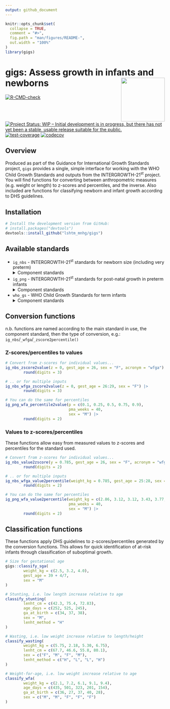 ```yaml
---
output: github_document
---
```


<!-- README.md is generated from README.Rmd. Please edit that file -->

```r
knitr::opts_chunk$set(
  collapse = TRUE,
  comment = "#>",
  fig.path = "man/figures/README-",
  out.width = "100%"
)
library(gigs)
```

# gigs: Assess growth in infants and newborns <img src="man/figures/logo.png" align="right" height="138" />

<!-- badges: start -->
[![R-CMD-check](https://github.com/simpar1471/gigs/actions/workflows/R-CMD-check.yaml/badge.svg)](https://github.com/simpar1471/gigs/actions/workflows/R-CMD-check.yaml)
[![Project Status: WIP – Initial development is in progress, but there has not yet been a stable, usable release suitable for the public.](https://www.repostatus.org/badges/latest/wip.svg)](https://www.repostatus.org/#wip)
[![test-coverage](https://github.com/simpar1471/gigs/actions/workflows/test-coverage.yaml/badge.svg)](https://github.com/simpar1471/gigs/actions/workflows/test-coverage.yaml)
[![codecov](https://codecov.io/github/simpar1471/gigs/branch/master/graph/badge.svg?token=G5BIYGV5JL)](https://codecov.io/github/simpar1471/gigs)
<!-- badges: end -->

## Overview
Produced as part of the Guidance for International Growth Standards project, `gigs` provides a single, simple interface
for working with the WHO Child Growth Standards and outputs from the INTERGROWTH-21<sup>st</sup> project. You will find
functions for converting between anthropometric measures (e.g. weight or length) to z-scores and percentiles, and the
inverse. Also included are functions for classifying newborn and infant growth according to DHS guidelines.

## Installation
```r
# Install the development version from GitHub:
# install.packages("devtools")
devtools::install_github("lshtm_mnhg/gigs")
```

## Available standards
* `ig_nbs` - INTERGROWTH-21<sup>st</sup> standards for newborn size (including very preterm)
  <details><summary>Component standards</summary>

  + `wfga` - Weight (kg) for gestational age
  + `lfga` - Length (cm) for gestational age
  + `hcfga` - Head circumference (cm) for gestational age
  + `wlrfga` - Weight-to-length ratio for gestational age
  + `fmfga` - Fat mass (g) for gestational age
  + `bfpfga` - Body fat percentage for gestational age
  + `ffmfga` - Fat-free mass (g) for gestational age
  </details>
* `ig_png` - INTERGROWTH-21<sup>st</sup> standards for post-natal growth in preterm infants
  <details><summary>Component standards</summary>

  + `wfa` - Weight (kg) for age (weeks)
  + `lfa` - Length (cm) for age (weeks)
  + `hcfa` - Head circumference (cm) for age (weeks)
  </details>
* `who_gs` - WHO Child Growth Standards for term infants
  <details><summary>Component standards</summary>

  + `wfa` Weight (kg) for age (days)
  + `bfa` Body mass index for age (days)
  + `lhfa` Length/height (cm) for age (days)
  + `wfl` Weight (kg) for recumbent length (cm)
  + `wfh` Weight (kg) for standing height (cm)
  + `hcfa` Head circumference (mm) for age (days)
  + `acfa` Arm circumference (mm) for age (days)
  + `ssfa` Subscapular skinfold (mm) for age (days)
  + `tsfa` Triceps skinfold (mm) for age (days)
  </details>

## Conversion functions
n.b. functions are named according to the main standard in use, the component standard, then the type of conversion,
e.g.:
  `ig_nbs`/`_wfga`/`_zscore2percentile()`

### Z-scores/percentiles to values
```r
# Convert from z-scores for individual values...
ig_nbs_zscore2value(z = 0, gest_age = 26, sex = "F", acronym = "wfga") |>
        round(digits = 3)

# .. or for multiple inputs
ig_nbs_wfga_zscore2value(z = 0, gest_age = 26:29, sex = "F") |>
        round(digits = 3)

# You can do the same for percentiles
ig_png_wfa_percentile2value(p = c(0.1, 0.25, 0.5, 0.75, 0.9),
                            pma_weeks = 40,
                            sex = "M") |>
        round(digits = 2)
```

### Values to z-scores/percentiles
These functions allow easy from measured values to z-scores and percentiles for the standard used.
```r
# Convert from z-scores for individual values...
ig_nbs_value2zscore(y = 0.785, gest_age = 26, sex = "F", acronym = "wfga") |>
        round(digits = 2)

# .. or for multiple inputs
ig_nbs_wfga_value2percentile(weight_kg = 0.785, gest_age = 25:28, sex = "F") |>
        round(digits = 2)

# You can do the same for percentiles
ig_png_wfa_value2percentile(weight_kg = c(2.86, 3.12, 3.12, 3.43, 3.77, 4.10),
                            pma_weeks = 40,
                            sex = "M") |>
        round(digits = 2)
```

## Classification functions
These functions apply DHS guidelines to z-scores/percentiles generated by the conversion functions. This allows for quick
identification of at-risk infants through classification of suboptimal growth.
```r
# Size for gestational age
gigs::classify_sga(
        weight_kg = c(2.5, 3.2, 4.0),
        gest_age = 39 + 4/7,
        sex = "M"
)

# Stunting, i.e. low length increase relative to age
classify_stunting(
        lenht_cm = c(42.3, 75.4, 72.83),
        age_days = c(252, 525, 245),
        ga_at_birth = c(34, 37, 38),
        sex = "M",
        lenht_method = "H"
)

# Wasting, i.e. low weight increase relative to length/height
classify_wasting(
        weight_kg = c(5.75, 2.18, 5.30, 6.75),
        lenht_cm = c(67.7, 46.6, 55.8, 80.1),
        sex = c("F", "M", "F", "M"),
        lenht_method = c("H", "L", "L", "H")
)

# Weight-for-age, i.e. low weight increase relative to age
classify_wfa(
        weight_kg = c(2.1, 7.2, 6.1, 9.1, 9.4),
        age_days = c(435, 501, 323, 201, 154),
        ga_at_birth = c(36, 27, 37, 40, 28),
        sex = c("M", "M", "F", "F", "F")
)
```
